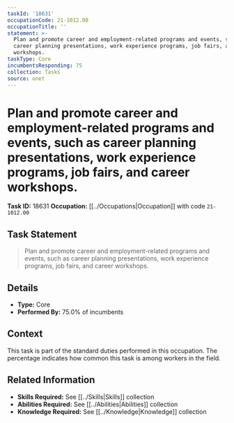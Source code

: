 ```yaml
---
taskId: '18631'
occupationCode: 21-1012.00
occupationTitle: ''
statement: >-
  Plan and promote career and employment-related programs and events, such as
  career planning presentations, work experience programs, job fairs, and career
  workshops.
taskType: Core
incumbentsResponding: 75
collection: Tasks
source: onet
---
```

# Plan and promote career and employment-related programs and events, such as career planning presentations, work experience programs, job fairs, and career workshops.

**Task ID:** 18631
**Occupation:** [[../Occupations|Occupation]] with code `21-1012.00`

## Task Statement

> Plan and promote career and employment-related programs and events, such as career planning presentations, work experience programs, job fairs, and career workshops.

## Details

- **Type:** Core
- **Performed By:** 75.0% of incumbents

## Context

This task is part of the standard duties performed in this occupation. The percentage indicates how common this task is among workers in the field.

## Related Information

- **Skills Required:** See [[../Skills|Skills]] collection
- **Abilities Required:** See [[../Abilities|Abilities]] collection
- **Knowledge Required:** See [[../Knowledge|Knowledge]] collection
